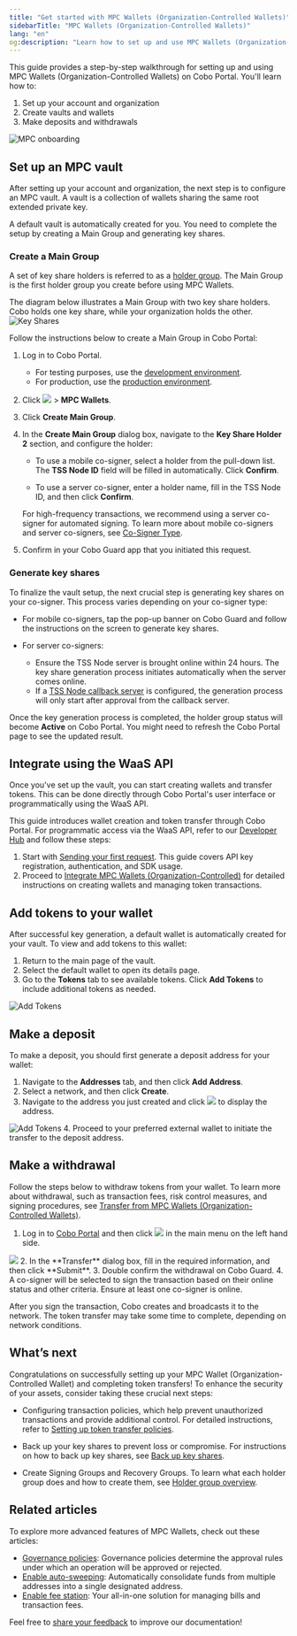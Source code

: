 ```yaml
---
title: "Get started with MPC Wallets (Organization-Controlled Wallets)"
sidebarTitle: "MPC Wallets (Organization-Controlled Wallets)"
lang: "en"
og:description: "Learn how to set up and use MPC Wallets (Organization-Controlled Wallets) on Cobo Portal."
---
```


This guide provides a step-by-step walkthrough for setting up and using MPC Wallets (Organization-Controlled Wallets) on Cobo Portal. You'll learn how to:

1. Set up your account and organization
2. Create vaults and wallets
3. Make deposits and withdrawals

<img src="/en/images/get-started/MPC-onboarding.png" className="diagram" alt="MPC onboarding"/>


<Snippet />


## Set up an MPC vault

After setting up your account and organization, the next step is to configure an MPC vault. A vault is a collection of wallets sharing the same root extended private key. 

A default vault is automatically created for you. You need to complete the setup by creating a Main Group and generating key shares.

### Create a Main Group

A set of key share holders is referred to as a [holder group](/en/portal/mpc-wallets/ocw/holder-group-overview). The Main Group is the first holder group you create before using MPC Wallets.

The diagram below illustrates a Main Group with two key share holders. Cobo holds one key share, while your organization holds the other.
<img src="/en/images/get-started/key-shares.svg" className="diagram" alt="Key Shares"/>

Follow the instructions below to create a Main Group in Cobo Portal:
1. Log in to Cobo Portal.
      * For testing purposes, use the [development environment](https://portal.dev.cobo.com/login).
      * For production, use the [production environment](https://portal.cobo.com/login).
2. Click <img src="/en/images/mpc-wallet/wallets-icon.svg" className="icon"></img> > **MPC Wallets**.
3. Click **Create Main Group**.
4. In the **Create Main Group** dialog box, navigate to the **Key Share Holder 2** section, and configure the holder:

    - To use a mobile co-signer, select a holder from the pull-down list. The **TSS Node ID** field will be filled in automatically. Click **Confirm**.

    - To use a server co-signer, enter a holder name, fill in the TSS Node ID, and then click **Confirm**.

    For high-frequency transactions, we recommend using a server co-signer for automated signing. To learn more about mobile co-signers and server co-signers, see [Co-Signer Type](/en/portal/mpc-wallets/ocw/holder-group-main-group#signer-type).

5. Confirm in your Cobo Guard app that you initiated this request.

### Generate key shares

To finalize the vault setup, the next crucial step is generating key shares on your co-signer. This process varies depending on your co-signer type:

* For mobile co-signers, tap the pop-up banner on Cobo Guard and follow the instructions on the screen to generate key shares.

* For server co-signers:
  * Ensure the TSS Node server is brought online within 24 hours. The key share generation process initiates automatically when the server comes online.
  * If a [TSS Node callback server](https://www.cobo.com/developers/v2/guides/mpc-wallets/server-co-signer/callback-server-overview) is configured, the generation process will only start after approval from the callback server.

Once the key generation process is completed, the holder group status will become **Active** on Cobo Portal. You might need to refresh the Cobo Portal page to see the updated result.


## Integrate using the WaaS API

Once you've set up the vault, you can start creating wallets and transfer tokens. This can be done directly through Cobo Portal's user interface or programmatically using the WaaS API.

This guide introduces wallet creation and token transfer through Cobo Portal. For programmatic access via the WaaS API, refer to our [Developer Hub](https://www.cobo.com/developers/v2/) and follow these steps:

1. Start with [Sending your first request](https://www.cobo.com/developers/v2/guides/get-started/get-started-with-waas). This guide covers API key registration, authentication, and SDK usage.
2. Proceed to [Integrate MPC Wallets (Organization-Controlled)](https://www.cobo.com/developers/v2/guides/mpc-wallets/get-started-ocw) for detailed instructions on creating wallets and managing token transactions.


## Add tokens to your wallet

After successful key generation, a default wallet is automatically created for your vault. To view and add tokens to this wallet:

1. Return to the main page of the vault.
2. Select the default wallet to open its details page.
3. Go to the **Tokens** tab to see available tokens. Click **Add Tokens** to include additional tokens as needed.

<img src="/en/images/get-started/add-tokens.png" className="screenshot_full_screen" alt="Add Tokens"/>


## Make a deposit

To make a deposit, you should first generate a deposit address for your wallet:

1. Navigate to the **Addresses** tab, and then click **Add Address**.
2. Select a network, and then click **Create**.
3. Navigate to the address you just created and click <img src="/en/images/mpc-wallet/icon_deposit.svg" className="icon"></img> to display the address.
<img src="/en/images/get-started/deposit.png" className="screenshot_full_screen" alt="Add Tokens"/>
4. Proceed to your preferred external wallet to initiate the transfer to the deposit address.

## Make a withdrawal

Follow the steps below to withdraw tokens from your wallet. To learn more about withdrawal, such as transaction fees, risk control measures, and signing procedures, see [Transfer from MPC Wallets (Organization-Controlled Wallets)](/en/portal/transfers/from-mpc-wallets).

1. Log in to [Cobo Portal](https://portal.cobo.com/login) and then click <img src="/en/images/transfers/transfer-button.svg" className="icon"></img> in the main menu on the left hand side.
<img src="/en/images/get-started/withdraw.png" className="screenshot_modal"/>
2. In the **Transfer** dialog box, fill in the required information, and then click **Submit**.
3. Double confirm the withdrawal on Cobo Guard.
4. A co-signer will be selected to sign the transaction based on their online status and other criteria. Ensure at least one co-signer is online.

After you sign the transaction, Cobo creates and broadcasts it to the network. The token transfer may take some time to complete, depending on network conditions.

## What’s next

Congratulations on successfully setting up your MPC Wallet (Organization-Controlled Wallet) and completing token transfers! To enhance the security of your assets, consider taking these crucial next steps:

* Configuring transaction policies, which help prevent unauthorized transactions and provide additional control. For detailed instructions, refer to [Setting up token transfer policies](/en/portal/risk-controls/off-chain-tx-set-transfer).

* Back up your key shares to prevent loss or compromise. For instructions on how to back up key shares, see [Back up key shares](/en/portal/mpc-wallets/ocw/back-up-key-share-groups).

* Create Signing Groups and Recovery Groups. To learn what each holder group does and how to create them, see [Holder group overview](/en/portal/mpc-wallets/ocw/holder-group-overview).


## Related articles

To explore more advanced features of MPC Wallets, check out these articles:

* [Governance policies](/en/portal/organization/governance-intro): Governance policies determine the approval rules under which an operation will be approved or rejected.
* [Enable auto-sweeping](/en/portal/mpc-wallets/ocw/auto-sweep-overview): Automatically consolidate funds from multiple addresses into a single designated address.
* [Enable fee station](/en/portal/fee-station/introduction): Your all-in-one solution for managing bills and transaction fees.

<Tip>Feel free to [share your feedback](https://forms.zohopublic.com/cobo/form/DocumentFeedbackForm/formperma/QvLOhxJv1_JMsJ-1dleZ8Itb_7rzN-LtgvsDdxosoVI?referrername=manuals) to improve our documentation!</Tip>